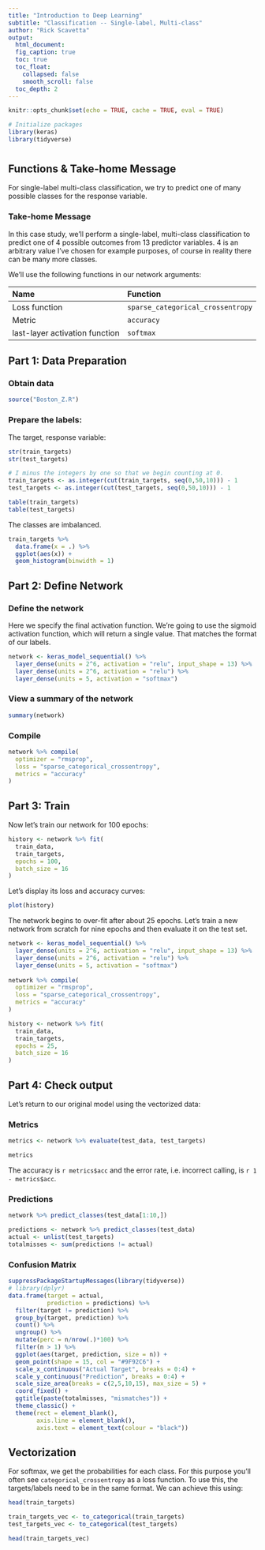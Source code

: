 ```yaml
---
title: "Introduction to Deep Learning"
subtitle: "Classification -- Single-label, Multi-class"
author: "Rick Scavetta"
output:
  html_document:
  fig_caption: true
  toc: true
  toc_float:
    collapsed: false
    smooth_scroll: false
  toc_depth: 2
---
```


```r
knitr::opts_chunk$set(echo = TRUE, cache = TRUE, eval = TRUE)

# Initialize packages
library(keras)
library(tidyverse)
```

# {.tabset .tabset-fade .tabset-pills}

## Functions & Take-home Message

For single-label multi-class classification, we try to predict one of many possible classes for the response variable.

### Take-home Message

In this case study, we'll perform a single-label, multi-class classification to predict one of 4 possible outcomes from 13 predictor variables. 4 is an arbitrary value I've chosen for example purposes, of course in reality there can be many more classes.

We'll use the following functions in our network arguments:

| Name                           | Function                          |
|:-------------------------------|:----------------------------------|
| Loss function                  | `sparse_categorical_crossentropy` |
| Metric                         | `accuracy`                        |
| last-layer activation function | `softmax`                         |

## Part 1: Data Preparation

### Obtain data

```r
source("Boston_Z.R")
```

### Prepare the labels:

The target, response variable:

```r
str(train_targets)
str(test_targets)
```

```r
# I minus the integers by one so that we begin counting at 0.
train_targets <- as.integer(cut(train_targets, seq(0,50,10))) - 1 
test_targets <- as.integer(cut(test_targets, seq(0,50,10))) - 1

table(train_targets)
table(test_targets)
```

The classes are imbalanced.

```r
train_targets %>%
  data.frame(x = .) %>%
  ggplot(aes(x)) +
  geom_histogram(binwidth = 1)
```



## Part 2: Define Network

### Define the network

Here we specify the final activation function. We're going to use the sigmoid activation function, which will return a single value. That matches the format of our labels.

```r
network <- keras_model_sequential() %>% 
  layer_dense(units = 2^6, activation = "relu", input_shape = 13) %>% 
  layer_dense(units = 2^6, activation = "relu") %>% 
  layer_dense(units = 5, activation = "softmax")
```

### View a summary of the network

```r
summary(network)
```

### Compile

```r
network %>% compile(
  optimizer = "rmsprop",
  loss = "sparse_categorical_crossentropy",
  metrics = "accuracy"
)
```

## Part 3: Train

Now let's train our network for 100 epochs:

```r
history <- network %>% fit(
  train_data,
  train_targets,
  epochs = 100,
  batch_size = 16
)
```

Let's display its loss and accuracy curves:

```r
plot(history)
```

The network begins to over-fit after about 25 epochs. Let's train a new network from scratch for nine epochs and then evaluate it on the test set.

```r
network <- keras_model_sequential() %>% 
  layer_dense(units = 2^6, activation = "relu", input_shape = 13) %>% 
  layer_dense(units = 2^6, activation = "relu") %>% 
  layer_dense(units = 5, activation = "softmax")
  
network %>% compile(
  optimizer = "rmsprop",
  loss = "sparse_categorical_crossentropy",
  metrics = "accuracy"
)

history <- network %>% fit(
  train_data,
  train_targets,
  epochs = 25,
  batch_size = 16
)
```

## Part 4: Check output

Let's return to our original model using the vectorized data:

### Metrics

```r
metrics <- network %>% evaluate(test_data, test_targets)
```

```r
metrics
```

The accuracy is `r metrics$acc` and the error rate, i.e. incorrect calling, is `r 1 - metrics$acc`.

### Predictions

```r
network %>% predict_classes(test_data[1:10,])
```

```r
predictions <- network %>% predict_classes(test_data)
actual <- unlist(test_targets)
totalmisses <- sum(predictions != actual)
```

### Confusion Matrix

```r
suppressPackageStartupMessages(library(tidyverse))
# library(dplyr)
data.frame(target = actual,
           prediction = predictions) %>% 
  filter(target != prediction) %>% 
  group_by(target, prediction) %>%
  count() %>%
  ungroup() %>%
  mutate(perc = n/nrow(.)*100) %>% 
  filter(n > 1) %>% 
  ggplot(aes(target, prediction, size = n)) +
  geom_point(shape = 15, col = "#9F92C6") +
  scale_x_continuous("Actual Target", breaks = 0:4) +
  scale_y_continuous("Prediction", breaks = 0:4) +
  scale_size_area(breaks = c(2,5,10,15), max_size = 5) +
  coord_fixed() +
  ggtitle(paste(totalmisses, "mismatches")) +
  theme_classic() +
  theme(rect = element_blank(),
        axis.line = element_blank(),
        axis.text = element_text(colour = "black"))

```

## Vectorization

For softmax, we get the probabilities for each class. For this purpose you'll often see `categorical_crossentropy` as a loss function. To use this, the targets/labels need to be in the same format. We can achieve this using:

```r
head(train_targets)
```


```r
train_targets_vec <- to_categorical(train_targets)
test_targets_vec <- to_categorical(test_targets)

head(train_targets_vec)
```

